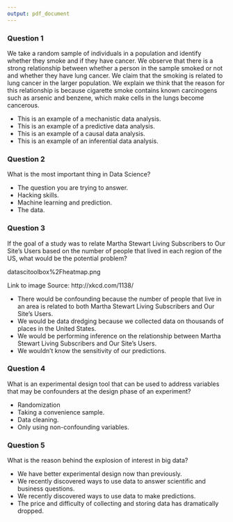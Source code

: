 ```yaml
---
output: pdf_document
---
```


### Question 1

We take a random sample of individuals in a population and identify whether they smoke and if they have cancer. We observe that there is a strong relationship between whether a person in the sample smoked or not and whether they have lung cancer. We claim that the smoking is related to lung cancer in the larger population. We explain we think that the reason for this relationship is because cigarette smoke contains known carcinogens such as arsenic and benzene, which make cells in the lungs become cancerous.

* This is an example of a mechanistic data analysis.
* This is an example of a predictive data analysis.
* This is an example of a causal data analysis.
* This is an example of an inferential data analysis.

### Question 2

What is the most important thing in Data Science?

* The question you are trying to answer.
* Hacking skills.
* Machine learning and prediction.
* The data.

### Question 3

If the goal of a study was to relate Martha Stewart Living Subscribers to Our Site's Users based on the number of people that lived in each region of the US, what would be the potential problem? 

datascitoolbox%2Fheatmap.png

Link to image 
Source: http://xkcd.com/1138/

* There would be confounding because the number of people that live in an area is related to both Martha Stewart Living Subscribers and Our Site's Users.
* We would be data dredging because we collected data on thousands of places in the United States.
* We would be performing inference on the relationship between Martha Stewart Living Subscribers and Our Site's Users.
* We wouldn't know the sensitivity of our predictions.

### Question 4

What is an experimental design tool that can be used to address variables that may be confounders at the design phase of an experiment?

* Randomization
* Taking a convenience sample.
* Data cleaning.
* Only using non-confounding variables.

### Question 5

What is the reason behind the explosion of interest in big data?

* We have better experimental design now than previously.
* We recently discovered ways to use data to answer scientific and business questions.
* We recently discovered ways to use data to make predictions.
* The price and difficulty of collecting and storing data has dramatically dropped.

  